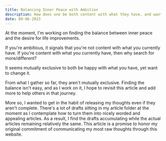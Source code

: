 ```yaml
---
title: Balancing Inner Peace with Ambition
description: How does one be both content with what they have, and want more?
date: 09-06-2023
---
```


At the moment, I'm working on finding the balance between inner peace and the desire for life improvements.

If you're ambitious, it signals that you're not content with what you currently have.
If you're content with what you currently have, then why search for more/different?

It seems mutually exclusive to both be happy with what you have, yet want to change it.

From what I gather so far, they aren't mutually exclusive.
Finding the balance isn't easy, and as I work on it, I hope to revisit this article and add more to help others in that journey.

More so, I wanted to get in the habit of releasing my thoughts even if they aren't complete.
There's a lot of drafts sitting in my article folder at the moment as I contemplate how to turn them into nicely worded and appealing articles.
As a result, I find the drafts accumulating while the actual articles remaining relatively the same.
This article is a promise to honor my original commitment of communicating my most raw thoughts through this website.
